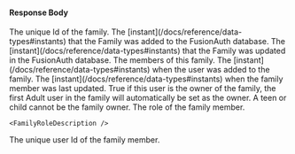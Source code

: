 
#### Response Body

<APIBlock>
  <APIField name="family.id" type="UUID">
    The unique Id of the family.
  </APIField>
  <APIField name="family.insertInstant" type="Long">
    The [instant](/docs/reference/data-types#instants) that the Family was added to the FusionAuth database.
  </APIField>
  <APIField name="family.lastUpdateInstant" type="Long">
    The [instant](/docs/reference/data-types#instants) that the Family was updated in the FusionAuth database.
  </APIField>
  <APIField name="family.members" type="Array<Object>">
    The members of this family.
  </APIField>
  <APIField name="family.members[x].insertInstant" type="Long">
    The [instant](/docs/reference/data-types#instants) when the user was added to the family.
  </APIField>
  <APIField name="families.members[x].lastUpdateInstant" type="Long">
    The [instant](/docs/reference/data-types#instants) when the family member was last updated.
  </APIField>
  <APIField name="family.members[x].owner" type="Boolean">
    True if this user is the owner of the family, the first Adult user in the family will automatically be set as the owner. A teen or child cannot be the family owner.
  </APIField>
  <APIField name="family.members[x].role" type="String">
    The role of the family member. 

    <FamilyRoleDescription />

  </APIField>
  <APIField name="family.members[x].userId" type="UUID">
    The unique user Id of the family member.
  </APIField>
</APIBlock>

<JSON title="Example Response JSON" src="family/response.json" />
